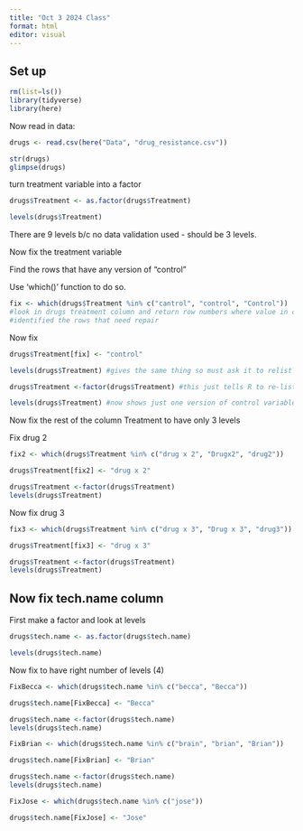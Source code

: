 ```yaml
---
title: "Oct 3 2024 Class"
format: html
editor: visual
---
```


## Set up

```r
rm(list=ls())
library(tidyverse)
library(here)
```

Now read in data:

```r
drugs <- read.csv(here("Data", "drug_resistance.csv"))
```

```r
str(drugs)
glimpse(drugs)
```

turn treatment variable into a factor

```r
drugs$Treatment <- as.factor(drugs$Treatment)

levels(drugs$Treatment)
```

There are 9 levels b/c no data validation used - should be 3 levels.

Now fix the treatment variable

Find the rows that have any version of "control"

Use 'which()' function to do so.

```r
fix <- which(drugs$Treatment %in% c("cantrol", "control", "Control")) 
#look in drugs treatment column and return row numbers where value in column is included in this list of options (and call that list fix)
#identified the rows that need repair
```

Now fix

```r
drugs$Treatment[fix] <- "control"

levels(drugs$Treatment) #gives the same thing so must ask it to relist the levels...

drugs$Treatment <-factor(drugs$Treatment) #this just tells R to re-list the levels of my factor now that they have changed

levels(drugs$Treatment) #now shows just one version of control variable
```

Now fix the rest of the column Treatment to have only 3 levels

Fix drug 2

```r
fix2 <- which(drugs$Treatment %in% c("drug x 2", "Drugx2", "drug2"))

drugs$Treatment[fix2] <- "drug x 2"

drugs$Treatment <-factor(drugs$Treatment)
levels(drugs$Treatment)
```

Now fix drug 3

```r
fix3 <- which(drugs$Treatment %in% c("drug x 3", "Drug x 3", "drug3"))

drugs$Treatment[fix3] <- "drug x 3"

drugs$Treatment <-factor(drugs$Treatment)
levels(drugs$Treatment)
```

## Now fix tech.name column

First make a factor and look at levels

```r
drugs$tech.name <- as.factor(drugs$tech.name)

levels(drugs$tech.name)
```

Now fix to have right number of levels (4)

```r
FixBecca <- which(drugs$tech.name %in% c("becca", "Becca"))

drugs$tech.name[FixBecca] <- "Becca"

drugs$tech.name <-factor(drugs$tech.name)
levels(drugs$tech.name)
```

```r
FixBrian <- which(drugs$tech.name %in% c("brain", "brian", "Brian"))

drugs$tech.name[FixBrian] <- "Brian"

drugs$tech.name <-factor(drugs$tech.name)
levels(drugs$tech.name)
```

```r
FixJose <- which(drugs$tech.name %in% c("jose"))

drugs$tech.name[FixJose] <- "Jose"
```
